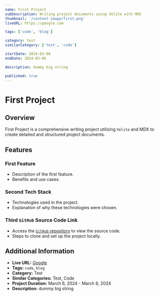 ```yaml
---
name: First Project
subDescription: Writing project documents using Velite with MDX
thumbnail: '/content-image/first.png'
liveURL: https://google.com

tags: ['code', 'blog']

category: test
similarCategory: ['test', 'code']

startDate: 2024-03-06
endDate: 2024-03-06

description: dummy big string

published: true
---
```


# First Project

## Overview

First Project is a comprehensive writing project utilizing `Velite` and MDX to create detailed and structured project documents.

## Features

### First Feature

-   Description of the first feature.
-   Benefits and use cases.

### Second Tech Stack

-   Technologies used in the project.
-   Explanation of why these technologies were chosen.

### Third `GitHub` Source Code Link

-   Access the [`GitHub` repository](https://github.com/your-repository-link) to view the source code.
-   Steps to clone and set up the project locally.

## Additional Information

-   **Live URL:** [Google](https://google.com)
-   **Tags:** `code`, `blog`
-   **Category:** Test
-   **Similar Categories:** Test, Code
-   **Project Duration:** March 6, 2024 - March 6, 2024
-   **Description:** dummy big string
